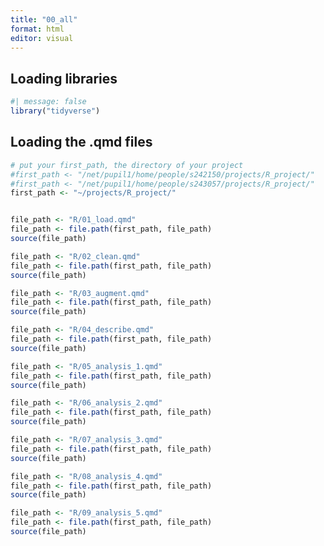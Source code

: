 ```yaml
---
title: "00_all"
format: html
editor: visual
---
```


## Loading libraries

```r
#| message: false
library("tidyverse")
```

## Loading the .qmd files

```r
# put your first_path, the directory of your project
#first_path <- "/net/pupil1/home/people/s242150/projects/R_project/"
#first_path <- "/net/pupil1/home/people/s243057/projects/R_project/"
first_path <- "~/projects/R_project/"


file_path <- "R/01_load.qmd"
file_path <- file.path(first_path, file_path)
source(file_path)

file_path <- "R/02_clean.qmd"
file_path <- file.path(first_path, file_path)
source(file_path)

file_path <- "R/03_augment.qmd"
file_path <- file.path(first_path, file_path)
source(file_path)

file_path <- "R/04_describe.qmd"
file_path <- file.path(first_path, file_path)
source(file_path)

file_path <- "R/05_analysis_1.qmd"
file_path <- file.path(first_path, file_path)
source(file_path)

file_path <- "R/06_analysis_2.qmd"
file_path <- file.path(first_path, file_path)
source(file_path)

file_path <- "R/07_analysis_3.qmd"
file_path <- file.path(first_path, file_path)
source(file_path)

file_path <- "R/08_analysis_4.qmd"
file_path <- file.path(first_path, file_path)
source(file_path)

file_path <- "R/09_analysis_5.qmd"
file_path <- file.path(first_path, file_path)
source(file_path)
```
